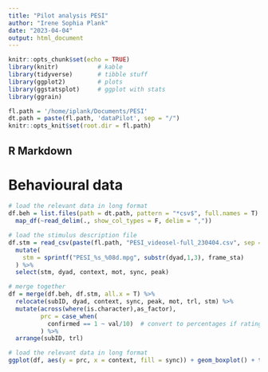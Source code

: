 ```yaml
---
title: "Pilot analysis PESI"
author: "Irene Sophia Plank"
date: "2023-04-04"
output: html_document
---
```


```r
knitr::opts_chunk$set(echo = TRUE)
library(knitr)           # kable
library(tidyverse)       # tibble stuff
library(ggplot2)         # plots
library(ggstatsplot)     # ggplot with stats
library(ggrain)

fl.path = '/home/iplank/Documents/PESI'
dt.path = paste(fl.path, 'dataPilot', sep = "/")
knitr::opts_knit$set(root.dir = fl.path)

```

## R Markdown

<style type="text/css">
.main-container {
  max-width: 1100px;
  margin-left: auto;
  margin-right: auto;
}
</style>

# Behavioural data

```r
# load the relevant data in long format
df.beh = list.files(path = dt.path, pattern = "*csv$", full.names = T) %>%
  map_df(~read_delim(., show_col_types = F, delim = ",")) 

# load the stimulus description file
df.stm = read_csv(paste(fl.path, "PESI_videosel-full_230404.csv", sep = "/"), show_col_types = F) %>%
  mutate(
    stm = sprintf("PESI_%s_%08d.mpg", substr(dyad,1,3), frame_sta)
  ) %>%
  select(stm, dyad, context, mot, sync, peak)

# merge together
df = merge(df.beh, df.stm, all.x = T) %>%
  relocate(subID, dyad, context, sync, peak, mot, trl, stm) %>%
  mutate(across(where(is.character),as_factor),
         prc = case_when(
           confirmed == 1 ~ val/10)  # convert to percentages if rating was confirmed
         ) %>%
  arrange(subID, trl)

```

```r
# load the relevant data in long format
ggplot(df, aes(y = prc, x = context, fill = sync)) + geom_boxplot() + theme_minimal() + theme(legend.position = "right") 


```
